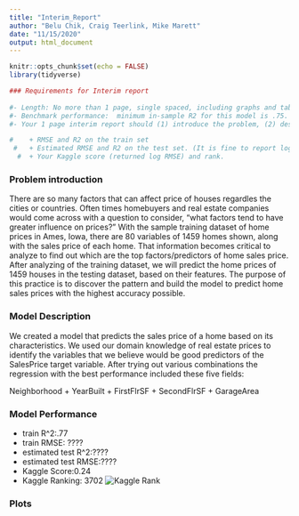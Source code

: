 ```yaml
---
title: "Interim_Report"
author: "Belu Chik, Craig Teerlink, Mike Marett"
date: "11/15/2020"
output: html_document
---
```


```r
knitr::opts_chunk$set(echo = FALSE)
library(tidyverse)
```

```r
### Requirements for Interim report
    
#- Length: No more than 1 page, single spaced, including graphs and tables.
#- Benchmark performance:  minimum in-sample R2 for this model is .75. Please keep experimenting with models until you have #reached that benchmark.
#- Your 1 page interim report should (1) introduce the problem, (2) describe your model, and (3) report model performance, including: 

#    + RMSE and R2 on the train set
 #   + Estimated RMSE and R2 on the test set. (It is fine to report log RMSE.)
  #  + Your Kaggle score (returned log RMSE) and rank.

```
### Problem introduction
There are so many factors that can affect price of houses regardles the cities or countries. Often times homebuyers and real estate companies would come across with a question to consider, "what factors tend to have greater influence on prices?" With the sample training dataset of home prices in Ames, Iowa, there are 80 variables of 1459 homes shown, along with the sales price of each home. That information becomes critical to analyze to find out which are the top factors/predictors of home sales price. After analyzing of the training dataset, we will predict the home prices of 1459 houses in the testing dataset, based on their features. The purpose of this practice is to discover the pattern and build the model to predict home sales prices with the highest accuracy possible. 

### Model Description
We created a model that predicts the sales price of a home based on its characteristics.  We used our domain knowledge of real estate prices to identify the variables that we believe would be good predictors of the SalesPrice target variable. After trying out various combinations the regression with the best performance included these five fields:

Neighborhood + YearBuilt + FirstFlrSF + SecondFlrSF + GarageArea 


### Model Performance 

* train R^2:.77
* train RMSE: ????
* estimated test R^2:????
* estimated test RMSE:????
* Kaggle Score:0.24
* Kaggle Ranking: 3702
![Kaggle Rank](images/kaggle_rank.png)




### Plots
```r


```
